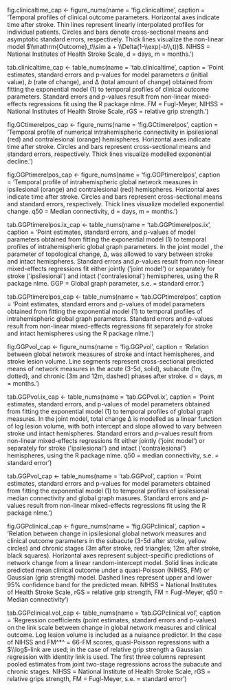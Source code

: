 fig.clinicaltime_cap <- figure_nums(name = 'fig.clinicaltime', caption = 'Temporal profiles of clinical outcome parameters. Horizontal axes indicate time after stroke. Thin lines represent linearly interpolated profiles for individual patients. Circles and bars denote cross-sectional means and asymptotic standard errors, respectively. Thick lines visualize the non-linear model $\\mathrm{Outcome}_t\\sim a + \\Delta(1-\\exp(-b\\,t))$. NIHSS = National Institutes of Health Stroke Scale, d = days, m = months.')

tab.clinicaltime_cap <- table_nums(name = 'tab.clinicaltime', caption = 'Point estimates, standard errors and p-values for model parameters $a$ (initial value), $b$ (rate of change), and Δ (total amount of change) obtained from fitting the exponential model (1) to temporal profiles of clinical outcome parameters. Standard errors and $p$-values result from non-linear mixed-effects regressions fit using the R package nlme. FM = Fugl-Meyer, NIHSS = National Institutes of Health Stroke Scale, rGS = relative grip strength.')

fig.GCtimerelpos_cap <- figure_nums(name = 'fig.GCtimerelpos', caption = 'Temporal profile of numerical intrahemispheric connectivity in ipsilesional (red) and contralesional (orange) hemispheres. Horizontal axes indicate time after stroke. Circles and bars represent cross-sectional means and standard errors, respectively. Thick lines visualize modelled exponential decline.')


fig.GGPtimerelpos_cap <- figure_nums(name = 'fig.GGPtimerelpos', caption = 'Temporal profile of intrahemispheric global network measures in ipsilesional (orange) and contralesional (red) hemispheres. Horizontal axes indicate time after stroke. Circles and bars represent cross-sectional means and standard errors, respectively. Thick lines visualize modelled exponential change. q50 = Median connectivity, d = days, m = months.')

tab.GGPtimerelpos.ix_cap <- table_nums(name = 'tab.GGPtimerelpos.ix', caption = 'Point estimates, standard errors, and p-values of model parameters obtained from fitting the exponential model (1) to temporal profiles of intrahemispheric global graph parameters. In the joint model , the parameter of topological change, Δ, was allowed to vary between stroke and intact hemispheres. Standard errors and $p$-values result from non-linear mixed-effects regressions fit either jointly (\'joint model\') or separately for stroke (\'ipsilesional\') and intact (\'contralesional\') hemispheres, using the R package nlme. GGP = Global graph parameter, s.e. = standard error.')

tab.GGPtimerelpos_cap <- table_nums(name = 'tab.GGPtimerelpos', caption = 'Point estimates, standard errors and p-values of model parameters obtained from fitting the exponential model (1) to temporal profiles of intrahemispheric global graph parameters. Standard errors and $p$-values result from non-linear mixed-effects regressions fit separately for stroke and intact hemispheres using the R package nlme.')

fig.GGPvol_cap <- figure_nums(name = 'fig.GGPvol', caption = 'Relation between global network measures of stroke and intact hemispheres, and stroke lesion volume. Line segments represent cross-sectional predicted means of network measures in the acute (3-5d, solid), subacute (1m, dotted), and chronic (3m and 12m, dashed) phases after stroke. d = days, m = months.')


tab.GGPvol.ix_cap <- table_nums(name = 'tab.GGPvol.ix', caption = 'Point estimates, standard errors, and p-values of model parameters obtained from fitting the exponential model (1) to temporal profiles of global graph measures. In the joint model, total change Δ is modelled as a linear function of log lesion volume, with both intercept and slope allowed to vary between stroke und intact hemispheres. Standard errors and $p$-values result from non-linear mixed-effects regressions fit either jointly (\'joint model\') or separately for stroke (\'ipsilesional\') and intact (\'contralesional\') hemispheres, using the R package nlme. q50 = median connectivity, s.e. = standard error')

tab.GGPvol_cap <- table_nums(name = 'tab.GGPvol', caption = 'Point estimates, standard errors and p-values for model parameters obtained from fitting the exponential model (1) to temporal profiles of ipsilesional median connectivity and global graph masures. Standard errors and $p$-values result from non-linear mixed-effects regressions fit using the R package nlme.')


fig.GGPclinical_cap <- figure_nums(name = 'fig.GGPclinical', caption = 'Relation between change in ipsilesional global network measures and clinical outcome parameters in the subacute (3-5d after stroke, yellow circles) and chronic stages (3m after stroke, red triangles; 12m after stroke, black squares). Horizontal axes represent subject-specific predictions of network change from a linear random-intercept model. Solid lines indicate predicted mean clinical outcome under a quasi-Poisson (NIHSS, FM) or Gaussian (grip strength) model. Dashed lines represent upper and lower 95% confidence band for the predicted mean. NIHSS = National Institutes of Health Stroke Scale, rGS = relative grip strength, FM = Fugl-Meyer, q50 = Median connectivity')


tab.GGPclinical.vol_cap <- table_nums(name = 'tab.GGPclinical.vol', caption = 'Regression coefficients (point estimates, standard errors and p-values) on the link scale between change in global network measures and clinical outcome. Log lesion volume is included as a nuisance predictor. In the case of NIHSS and FM^*^ = 66-FM scores, quasi-Poisson regressions with a $\\log$-link are used; in the case of relative grip strength a Gaussian regression with identity link is used. The first three columns represent pooled estimates from joint two-stage regressions across the subacute and chronic stages. NIHSS = National Institute of Health Stroke Scale, rGS = relative grips strength, FM = Fugl-Meyer, s.e. = standard error')